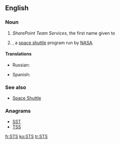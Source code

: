 ==English==
{{wikipedia}}

===Noun===
{{en-abbr}}

# {{context|computing|lang=en}} ''SharePoint Team Services'', the first name given to {{w|Microsoft SharePoint Foundation}}
# {{context|space|lang=en}} {{w|Space Transportation System}}, a [[space shuttle]] program run by [[NASA]].

====Translations====
{{trans-top|SharePoint Team Services}}
{{trans-mid}}
{{trans-bottom}}

{{trans-top|Space Transportation System}}
* Russian: {{t|ru|МТКК}}
{{trans-mid}}
* Spanish: {{t|es|transbordador espacial|m}}
{{trans-bottom}}

===See also===
* [[Space Shuttle]]

===Anagrams===
* [[SST]]
* [[TSS#English|TSS]]

[[fr:STS]]
[[ko:STS]]
[[tr:STS]]